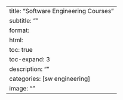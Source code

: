 ---
title: "Software Engineering Courses"
subtitle: ""
format:
  html:
    toc: true
    toc-expand: 3
description: ""
categories: [sw engineering]
image: ""
---